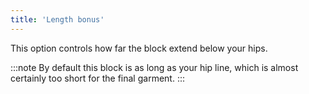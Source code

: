 ```yaml
---
title: 'Length bonus'
---
```


This option controls how far the block extend below your hips.

:::note
By default this block is as long as your hip line, which is almost certainly too short for the final garment.
:::
